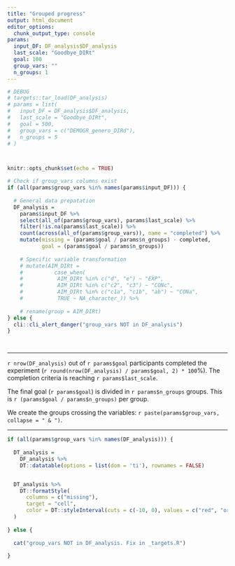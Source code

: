 ```yaml
---
title: "Grouped progress"
output: html_document
editor_options: 
  chunk_output_type: console
params:
  input_DF: DF_analysis$DF_analysis
  last_scale: "Goodbye_DIRt"
  goal: 100
  group_vars: ""
  n_groups: 1
---
```


```r

# DEBUG
# targets::tar_load(DF_analysis)
# params = list(
#   input_DF = DF_analysis$DF_analysis,
#   last_scale = "Goodbye_DIRt",
#   goal = 500,
#   group_vars = c("DEMOGR_genero_DIRd"),
#   n_groups = 5
# )



knitr::opts_chunk$set(echo = TRUE)

# Check if group_vars columns exist
if (all(params$group_vars %in% names(params$input_DF))) {
  
  # General data prepatation
  DF_analysis = 
    params$input_DF %>% 
    select(all_of(params$group_vars), params$last_scale) %>% 
    filter(!is.na(params$last_scale)) %>% 
    count(across(all_of(params$group_vars)), name = "completed") %>% 
    mutate(missing = (params$goal / params$n_groups) - completed,
           goal = (params$goal / params$n_groups)) 
    
    # Specific variable transformation 
    # mutate(AIM_DIRt = 
    #          case_when(
    #           AIM_DIRt %in% c("d", "e") ~ "EXP",
    #           AIM_DIRt %in% c("c2", "c3") ~ "CONc",
    #           AIM_DIRt %in% c("c1a", "c1b", "ab") ~ "CONa",
    #           TRUE ~ NA_character_)) %>% 
  
    # rename(group = AIM_DIRt)
} else {
  cli::cli_alert_danger("group_vars NOT in DF_analysis")
}




```

---  


`r nrow(DF_analysis)` out of `r params$goal` participants completed the experiment (`r round(nrow(DF_analysis) / params$goal, 2) * 100`%). The completion criteria is reaching `r params$last_scale`.  

The final goal (`r params$goal`) is divided in `r params$n_groups` groups.  This is `r (params$goal / params$n_groups)` per group.   

We create the groups crossing the variables: `r paste(params$group_vars, collapse = " & ")`.  

---  

```r

if (all(params$group_vars %in% names(DF_analysis))) {
  
  DT_analysis = 
    DF_analysis %>% 
    DT::datatable(options = list(dom = 'ti'), rownames = FALSE) 


  DT_analysis %>% 
    DT::formatStyle(
      columns = c("missing"), 
      target = "cell",
      color = DT::styleInterval(cuts = c(-10, 0), values = c("red", "orange", "green"))
  )
  
} else {
  
  cat("group_vars NOT in DF_analysis. Fix in _targets.R")
  
}

```
